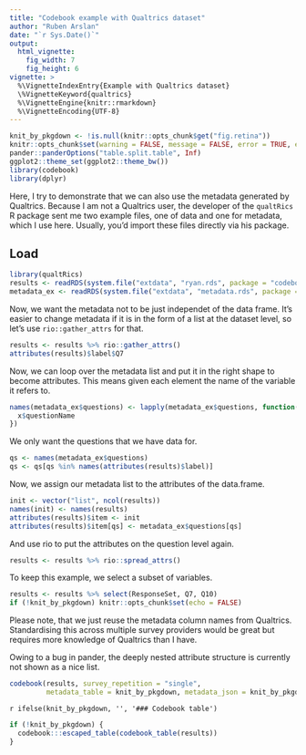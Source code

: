 ```yaml
---
title: "Codebook example with Qualtrics dataset"
author: "Ruben Arslan"
date: "`r Sys.Date()`"
output:
  html_vignette:
    fig_width: 7
    fig_height: 6
vignette: >
  %\VignetteIndexEntry{Example with Qualtrics dataset}
  \%VignetteKeyword{qualtrics}
  %\VignetteEngine{knitr::rmarkdown}
  %\VignetteEncoding{UTF-8}
---
```



```r
knit_by_pkgdown <- !is.null(knitr::opts_chunk$get("fig.retina"))
knitr::opts_chunk$set(warning = FALSE, message = FALSE, error = TRUE, echo = TRUE)
pander::panderOptions("table.split.table", Inf)
ggplot2::theme_set(ggplot2::theme_bw())
library(codebook)
library(dplyr)
```

Here, I try to demonstrate that we can also use the metadata generated by Qualtrics.
Because I am not a Qualtrics user, the developer of the `qualtRics` R package sent
me two example files, one of data and one for metadata, which I use here.
Usually, you'd import these files directly via his package.

## Load
```r
library(qualtRics)
results <- readRDS(system.file("extdata", "ryan.rds", package = "codebook"))
metadata_ex <- readRDS(system.file("extdata", "metadata.rds", package = "qualtRics"))
```

Now, we want the metadata not to be just independet of the data frame.
It's easier to change metadata if it is in the form of a list at the 
dataset level, so let's use `rio::gather_attrs` for that.

```r
results <- results %>% rio::gather_attrs()
attributes(results)$label$Q7
```

Now, we can loop over the metadata list and put it in the right shape to become
attributes. This means given each element the name of the variable it refers to.
```r
names(metadata_ex$questions) <- lapply(metadata_ex$questions, function(x) {
  x$questionName
})
```

We only want the questions that we have data for.
```r
qs <- names(metadata_ex$questions)
qs <- qs[qs %in% names(attributes(results)$label)]
```

Now, we assign our metadata list to the attributes of the data.frame.
```r
init <- vector("list", ncol(results)) 
names(init) <- names(results)
attributes(results)$item <- init
attributes(results)$item[qs] <- metadata_ex$questions[qs]
```

And use rio to put the attributes on the question level again.
```r
results <- results %>% rio::spread_attrs()
```

To keep this example, we select a subset of variables.
```r
results <- results %>% select(ResponseSet, Q7, Q10)
if (!knit_by_pkgdown) knitr::opts_chunk$set(echo = FALSE)
```

Please note, that we just reuse the metadata column names from Qualtrics. Standardising
this across multiple survey providers would be great but requires more knowledge
of Qualtrics than I have.

Owing to a bug in pander, the deeply nested attribute structure is currently not shown
as a nice list.

```r
codebook(results, survey_repetition = "single",
         metadata_table = knit_by_pkgdown, metadata_json = knit_by_pkgdown)
```


`r ifelse(knit_by_pkgdown, '', '### Codebook table')`

```r
if (!knit_by_pkgdown) {
  codebook:::escaped_table(codebook_table(results))
}
```

